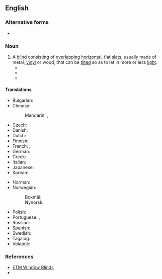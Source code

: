 ==English==
{{wikipedia}}

===Alternative forms===
* {{l|en|venetian blind}}

===Noun===
{{en-noun}}

# A [[blind]] consisting of [[overlapping]] [[horizontal]], flat [[slat]]s, usually made of metal, [[vinyl]] or wood, that can be [[tilt]]ed so as to let in more or less [[light]].
#* {{quote-book|en|year=1831|author={{w|Letitia Elizabeth Landon}}|title=Romance and Reality|volume=2|page=115|text=The rest of the apartment was filled with that soft green light where the noon is excluded by '''Venetian blinds''', or the still softer shadow of creeping plants:...}}
#* {{quote-journal|1=en|year=1899|month=Feb|author=Joseph Conrad|authorlink=Joseph Conrad|title=The Heart of Darkness|journal=Blackwood's Edinburgh Magazine|page=199|passage=A narrow and deserted street in deep shadow, high houses, innumerable windows with '''Venetian blinds''', a dead silence, grass sprouting between the stones, imposing carriage archways right and left, immense double doors standing ponderously ajar.}}
#* {{quote-journal|en|year=1961|month=August|author=G. Freeman Allen|title=Switzerland's new four-voltage "Trans-Europe Express" units|journal=Trains Illustrated|page=489|text=Every traveller on the demonstration runs was soon entranced with the most noticeable - the individual electric motors to raise, lower and adjust the '''venetian blinds''' in each double-glazed window, which are under the passenger's control in each seating bay by means of little thumb switches below the frames; [...].}}

====Translations====
{{trans-top|blind consisting of overlapping horizontal slats}}
* Bulgarian: {{t+|bg|жалузи}}
* Chinese:
*: Mandarin: {{t+|cmn|百葉窗|sc=Hani}}, {{t+|cmn|百叶窗|tr=bǎiyèchuāng|sc=Hani}}
* Czech: {{t+|cs|žaluzie|f-p}}
* Danish: {{t+|da|persienne|c}}
* Dutch: {{t+|nl|luxaflex|m}}
* Finnish: {{t+|fi|sälekaihdin}}
* French: {{t+|fr|store vénitien|m}}, {{t+|fr|jalousie|f}}
* German: {{t+|de|Jalousie|f}}
* Greek: {{t+|el|παντζούρι|n}}
* Italian: {{t+|it|veneziana|f}}
* Japanese: {{t|ja|ベネシャンブラインド|tr=beneshan buraindo}}
* Korean: {{t|ko|^베네치안 블라인드}}
{{trans-mid}}
* Norman: {{t|nrf|vénitienne|f}} {{qualifier|Jersey}}
* Norwegian:
*: Bokmål: {{t|nb|persienne|m}}
*: Nynorsk: {{t|nn|persienne|f}}
* Polish: {{t+|pl|żaluzja}}
* Portuguese: {{t+|pt|persiana|f}}, {{t|pt|veneziana|f}}
* Russian: {{t+|ru|жалюзи́|n-p}}
* Spanish: {{t+|es|persiana|f}}
* Swedish: {{t+|sv|persienn}}
* Tagalog: {{t|tl|benesyana}}
* Volapük: {{t|vo|jalusid}}
{{trans-bottom}}

===References===
*[https://www.etmwindowblinds.com/index.php?route=product/category&path=60 ETM Window Blinds]
* {{R:Lexico|venetian blind}}